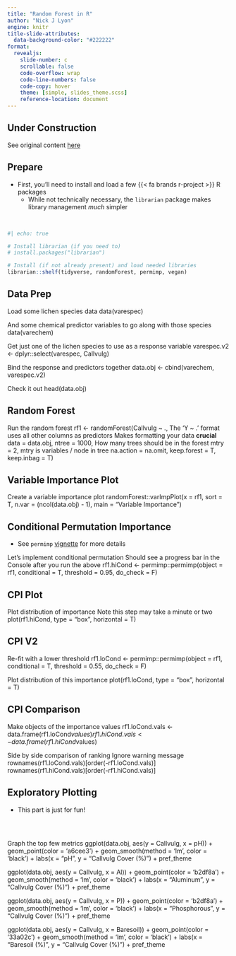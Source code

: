 ```yaml
---
title: "Random Forest in R"
author: "Nick J Lyon"
engine: knitr
title-slide-attributes:
  data-background-color: "#222222"
format: 
  revealjs: 
    slide-number: c
    scrollable: false
    code-overflow: wrap
    code-line-numbers: false
    code-copy: hover
    theme: [simple, slides_theme.scss]
    reference-location: document
---
```


## Under Construction {background-color="#222222"}

See original content [here](https://github.com/njlyon0/lyon-tutorial_random-forest)




## Prepare {.smaller background-color="#222222"}

- First, you'll need to install and load a few {{< fa brands r-project >}} R packages
    - While not technically necessary, the `librarian` package makes library management _much_ simpler

\

```r
#| echo: true

# Install librarian (if you need to)
# install.packages("librarian")

# Install (if not already present) and load needed libraries
librarian::shelf(tidyverse, randomForest, permimp, vegan)
```

## Data Prep {.smaller background-color="#222222"}





 Load some lichen species data
data(varespec)

 And some chemical predictor variables to go along with those species
data(varechem)

 Get just one of the lichen species to use as a response variable
varespec.v2 <- dplyr::select(varespec, Callvulg)

 Bind the response and predictors together
data.obj <- cbind(varechem, varespec.v2)

 Check it out
head(data.obj)

## Random Forest {.smaller background-color="#222222"}

 Run the random forest
rf1 <- randomForest(Callvulg ~ .,
                     The 'Y ~ .' format uses all other columns as predictors
                     Makes formatting your data **crucial**
                    data = data.obj,
                    ntree = 1000,
                     How many trees should be in the forest
                    mtry = 2,
                     mtry is  variables / node in tree
                    na.action = na.omit,
                    keep.forest = T,
                    keep.inbag = T)

## Variable Importance Plot {.smaller background-color="#222222"}


 Create a variable importance plot
randomForest::varImpPlot(x = rf1,
                         sort = T,
                         n.var = (ncol(data.obj) - 1),
                         main = "Variable Importance")

## Conditional Permutation Importance {.smaller background-color="#222222"}

- See `permimp` [vignette](cran.r-project.org/web/packages/permimp/vignettes/permimp-package.html) for more details
 

 Let's implement conditional permutation
   Should see a progress bar in the Console after you run the above
rf1.hiCond <- permimp::permimp(object = rf1,
                               conditional = T,
                               threshold = 0.95,
                               do_check = F)

## CPI Plot {.smaller background-color="#222222"}

 Plot distribution of importance
   Note this step may take a minute or two
plot(rf1.hiCond, type = "box", horizontal = T)


## CPI V2 {.smaller background-color="#222222"}

 Re-fit with a lower threshold
rf1.loCond <- permimp::permimp(object = rf1,
                               conditional = T,
                               threshold = 0.55,
                               do_check = F)

 Plot distribution of this importance
plot(rf1.loCond, type = "box", horizontal = T)

## CPI Comparison {.smaller background-color="#222222"}

 Make objects of the importance values
rf1.loCond.vals <- data.frame(rf1.loCond$values)
rf1.hiCond.vals <- data.frame(rf1.hiCond$values)

 Side by side comparison of ranking
   Ignore warning message
rownames(rf1.loCond.vals)[order(-rf1.loCond.vals)]
rownames(rf1.hiCond.vals)[order(-rf1.hiCond.vals)]

## Exploratory Plotting {.smaller background-color="#222222"}

- This part is just for fun!

\

```r

```

 Graph the top few metrics
ggplot(data.obj, aes(y = Callvulg, x = pH)) +
  geom_point(color = 'a6cee3') +
  geom_smooth(method = 'lm', color = 'black') +
  labs(x = "pH", y = "Callvulg Cover (%)") +
  pref_theme


ggplot(data.obj, aes(y = Callvulg, x = Al)) +
  geom_point(color = 'b2df8a') +
  geom_smooth(method = 'lm', color = 'black') +
  labs(x = "Aluminum", y = "Callvulg Cover (%)") +
  pref_theme


ggplot(data.obj, aes(y = Callvulg, x = P)) +
  geom_point(color = 'b2df8a') +
  geom_smooth(method = 'lm', color = 'black') +
  labs(x = "Phosphorous", y = "Callvulg Cover (%)") +
  pref_theme


ggplot(data.obj, aes(y = Callvulg, x = Baresoil)) +
  geom_point(color = '33a02c') +
  geom_smooth(method = 'lm', color = 'black') +
  labs(x = "Baresoil (%)", y = "Callvulg Cover (%)") +
  pref_theme
  
  